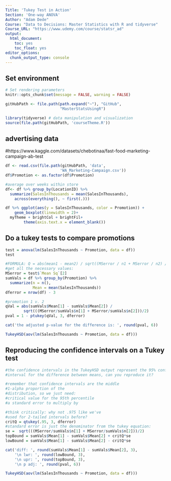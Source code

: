 ```yaml
---
Title: 'Tukey Test in Action'
Section: 'One-way ANOVA'
Author: "Adam Dede"
Course: "Data to Decisions: Master Statistics with R and tidyverse"
Course_URL: "https://www.udemy.com/course/statsr_ad" 
output:
  html_document:
    toc: yes
    toc_float: yes
editor_options:
  chunk_output_type: console
---
```



## Set environment

```r

# Set rendering parameters
knitr::opts_chunk$set(message = FALSE, warning = FALSE)

gitHubPath <- file.path(path.expand("~"), "GitHub", 
                        "MasterStatsUsingR")

library(tidyverse) # data manipulation and visualization
source(file.path(gitHubPath, 'courseTheme.R'))


```

## advertising data
#https://www.kaggle.com/datasets/chebotinaa/fast-food-marketing-campaign-ab-test

```r
df <- read.csv(file.path(gitHubPath, 'data',
                        'WA_Marketing-Campaign.csv'))
df$Promotion <- as.factor(df$Promotion)

#average over weeks within store
df<- df %>% group_by(LocationID) %>%
  summarize(SalesInThousands = mean(SalesInThousands),
    across(everything(), ~ first(.)))

df %>% ggplot(aes(y = SalesInThousands, color = Promotion)) + 
    geom_boxplot(linewidth = 2)+ 
  myTheme + brightCol + brightFil+
        theme(axis.text.x = element_blank())

```

## Do a tukey tests to compare promotions

```r

test = anova(lm(SalesInThousands ~ Promotion, data = df))
test

#FORMULA: Q = abs(mean1 - mean2) / sqrt((MSerror / n1 + MSerror / n2) / 2)
#get all the necessary values: 
MSerror = test$`Mean Sq`[2]
sumVals = df %>% group_by(Promotion) %>%
  summarize(n = n(), 
            Mean = mean(SalesInThousands)) 
dferror = nrow(df) - 3

#promotion 1 v. 2
qVal = abs(sumVals$Mean[1] - sumVals$Mean[2]) / 
        sqrt(((MSerror/sumVals$n[1] + MSerror/sumVals$n[2]))/2)
pval = 1 - ptukey(qVal, 3, dferror)

cat('the adjusted p-value for the difference is: ', round(pval, 6))

TukeyHSD(aov(lm(SalesInThousands ~ Promotion, data = df)))

```

## Reproducing the confidence intervals on a Tukey test

```r

#the confidence intervals in the TukeyHSD output represent the 95% confidence
#interval for the difference between means, can you reproduce it? 

#remember that confidence intervals are the middle 
#1-alpha proportion of the 
#distribution, so we just need:
#critical value for the 95th percentile
#a standard error to multiply by 

#think critically: why not .975 like we've 
#used for 2-tailed intervals before?
critQ = qtukey(.95, 3, dferror)
#standard error is just the denominator from the tukey equation: 
se =  sqrt(((MSerror/sumVals$n[1] + MSerror/sumVals$n[2]))/2)
topBound = sumVals$Mean[1] - sumVals$Mean[2] + critQ*se
lowBound = sumVals$Mean[1] - sumVals$Mean[2] - critQ*se

cat('diff: ', round(sumVals$Mean[1] - sumVals$Mean[2], 3),
    '\n lwr: ', round(lowBound, 3), 
    '\n upr: ', round(topBound, 3), 
    '\n p adj: ', round(pval, 6))

TukeyHSD(aov(lm(SalesInThousands ~ Promotion, data = df)))

```


